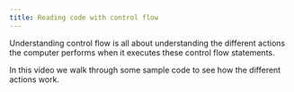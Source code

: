 ```yaml
---
title: Reading code with control flow
---
```



Understanding control flow is all about understanding the different actions the computer performs when it executes these control flow statements.

In this video we walk through some sample code to see how the different actions work.